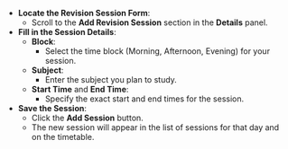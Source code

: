 - **Locate the Revision Session Form**:
  - Scroll to the **Add Revision Session** section in the **Details** panel.
- **Fill in the Session Details**:
  - **Block**:
    - Select the time block (Morning, Afternoon, Evening) for your session.
  - **Subject**:
    - Enter the subject you plan to study.
  - **Start Time** and **End Time**:
    - Specify the exact start and end times for the session.
- **Save the Session**:
  - Click the **Add Session** button.
  - The new session will appear in the list of sessions for that day and on the timetable.